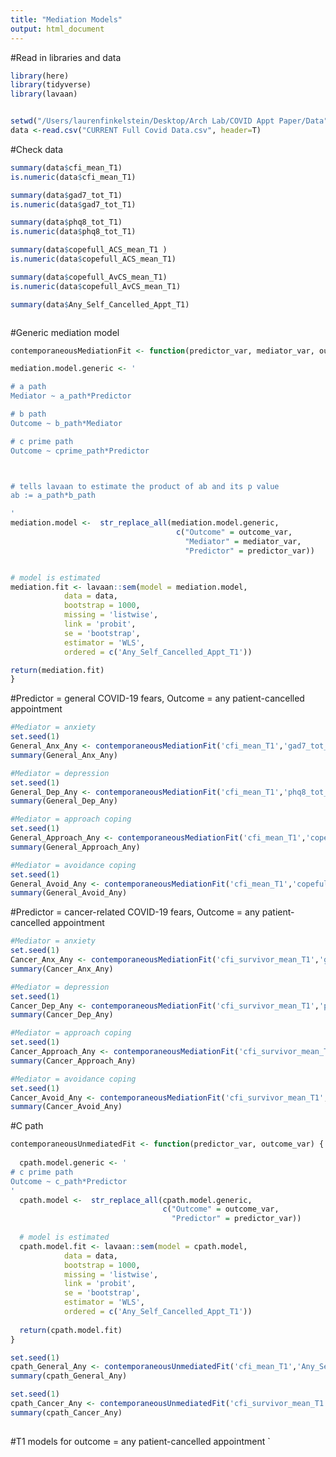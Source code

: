```yaml
---
title: "Mediation Models"
output: html_document
---
```


#Read in libraries and data

```r
library(here)
library(tidyverse)
library(lavaan) 


setwd("/Users/laurenfinkelstein/Desktop/Arch Lab/COVID Appt Paper/Data")
data <-read.csv("CURRENT Full Covid Data.csv", header=T)

```

#Check data
```r

summary(data$cfi_mean_T1)
is.numeric(data$cfi_mean_T1)

summary(data$gad7_tot_T1)
is.numeric(data$gad7_tot_T1)

summary(data$phq8_tot_T1)
is.numeric(data$phq8_tot_T1)

summary(data$copefull_ACS_mean_T1 )
is.numeric(data$copefull_ACS_mean_T1)

summary(data$copefull_AvCS_mean_T1)
is.numeric(data$copefull_AvCS_mean_T1)

summary(data$Any_Self_Cancelled_Appt_T1)



```

#Generic mediation model
```r

contemporaneousMediationFit <- function(predictor_var, mediator_var, outcome_var) {

mediation.model.generic <- '

# a path
Mediator ~ a_path*Predictor

# b path
Outcome ~ b_path*Mediator

# c prime path
Outcome ~ cprime_path*Predictor



# tells lavaan to estimate the product of ab and its p value
ab := a_path*b_path

'
mediation.model <-  str_replace_all(mediation.model.generic,
                                     c("Outcome" = outcome_var,
                                       "Mediator" = mediator_var,
                                       "Predictor" = predictor_var))


# model is estimated
mediation.fit <- lavaan::sem(model = mediation.model,
            data = data,
            bootstrap = 1000,
            missing = 'listwise',
            link = 'probit',
            se = 'bootstrap',
            estimator = 'WLS',
            ordered = c('Any_Self_Cancelled_Appt_T1'))

return(mediation.fit)
}

```

#Predictor = general COVID-19 fears, Outcome = any patient-cancelled appointment
```r

#Mediator = anxiety
set.seed(1)
General_Anx_Any <- contemporaneousMediationFit('cfi_mean_T1','gad7_tot_T1','Any_Self_Cancelled_Appt_T1')
summary(General_Anx_Any)

#Mediator = depression
set.seed(1)
General_Dep_Any <- contemporaneousMediationFit('cfi_mean_T1','phq8_tot_T1','Any_Self_Cancelled_Appt_T1')
summary(General_Dep_Any)

#Mediator = approach coping
set.seed(1)
General_Approach_Any <- contemporaneousMediationFit('cfi_mean_T1','copefull_ACS_mean_T1 ','Any_Self_Cancelled_Appt_T1')
summary(General_Approach_Any)

#Mediator = avoidance coping
set.seed(1)
General_Avoid_Any <- contemporaneousMediationFit('cfi_mean_T1','copefull_AvCS_mean_T1','Any_Self_Cancelled_Appt_T1')
summary(General_Avoid_Any)
```

#Predictor = cancer-related COVID-19 fears, Outcome = any patient-cancelled appointment
```r
#Mediator = anxiety
set.seed(1)
Cancer_Anx_Any <- contemporaneousMediationFit('cfi_survivor_mean_T1','gad7_tot_T1','Any_Self_Cancelled_Appt_T1')
summary(Cancer_Anx_Any)

#Mediator = depression
set.seed(1)
Cancer_Dep_Any <- contemporaneousMediationFit('cfi_survivor_mean_T1','phq8_tot_T1','Any_Self_Cancelled_Appt_T1')
summary(Cancer_Dep_Any)

#Mediator = approach coping
set.seed(1)
Cancer_Approach_Any <- contemporaneousMediationFit('cfi_survivor_mean_T1','copefull_ACS_mean_T1 ','Any_Self_Cancelled_Appt_T1')
summary(Cancer_Approach_Any)

#Mediator = avoidance coping
set.seed(1)
Cancer_Avoid_Any <- contemporaneousMediationFit('cfi_survivor_mean_T1','copefull_AvCS_mean_T1','Any_Self_Cancelled_Appt_T1')
summary(Cancer_Avoid_Any)
```

#C path
```r

contemporaneousUnmediatedFit <- function(predictor_var, outcome_var) {
  
  cpath.model.generic <- '
# c prime path
Outcome ~ c_path*Predictor
'
  cpath.model <-  str_replace_all(cpath.model.generic,
                                  c("Outcome" = outcome_var,
                                    "Predictor" = predictor_var))
  
  # model is estimated
  cpath.model.fit <- lavaan::sem(model = cpath.model,
            data = data,
            bootstrap = 1000,
            missing = 'listwise',
            link = 'probit',
            se = 'bootstrap',
            estimator = 'WLS',
            ordered = c('Any_Self_Cancelled_Appt_T1'))
  
  return(cpath.model.fit)
}  

set.seed(1)
cpath_General_Any <- contemporaneousUnmediatedFit('cfi_mean_T1','Any_Self_Cancelled_Appt_T1')
summary(cpath_General_Any)

set.seed(1)
cpath_Cancer_Any <- contemporaneousUnmediatedFit('cfi_survivor_mean_T1','Any_Self_Cancelled_Appt_T1')
summary(cpath_Cancer_Any)
  
```

#T1 models for outcome = any patient-cancelled appointment
`

